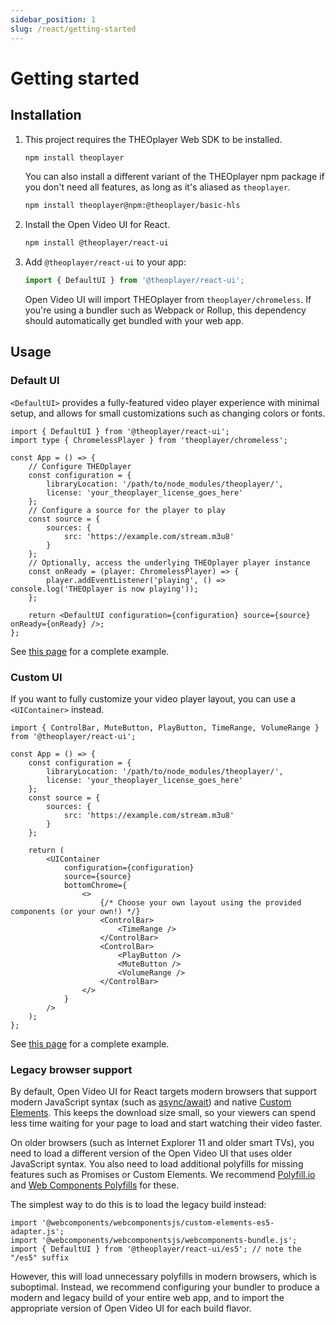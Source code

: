 ```yaml
---
sidebar_position: 1
slug: /react/getting-started
---
```


# Getting started

## Installation

1. This project requires the THEOplayer Web SDK to be installed.
    ```sh
    npm install theoplayer
    ```
    You can also install a different variant of the THEOplayer npm package if you don't need all features, as long as it's aliased as `theoplayer`.
    ```sh
    npm install theoplayer@npm:@theoplayer/basic-hls
    ```
2. Install the Open Video UI for React.
    ```sh
    npm install @theoplayer/react-ui
    ```
3. Add `@theoplayer/react-ui` to your app:
    ```jsx
    import { DefaultUI } from '@theoplayer/react-ui';
    ```
    Open Video UI will import THEOplayer from `theoplayer/chromeless`.
    If you're using a bundler such as Webpack or Rollup, this dependency should automatically get bundled with your web app.

## Usage

### Default UI

`<DefaultUI>` provides a fully-featured video player experience with minimal setup, and allows for small customizations such as changing colors or fonts.

```tsx
import { DefaultUI } from '@theoplayer/react-ui';
import type { ChromelessPlayer } from 'theoplayer/chromeless';

const App = () => {
    // Configure THEOplayer
    const configuration = {
        libraryLocation: '/path/to/node_modules/theoplayer/',
        license: 'your_theoplayer_license_goes_here'
    };
    // Configure a source for the player to play
    const source = {
        sources: {
            src: 'https://example.com/stream.m3u8'
        }
    };
    // Optionally, access the underlying THEOplayer player instance
    const onReady = (player: ChromelessPlayer) => {
        player.addEventListener('playing', () => console.log('THEOplayer is now playing'));
    };

    return <DefaultUI configuration={configuration} source={source} onReady={onReady} />;
};
```

See [this page](examples/default-ui.mdx) for a complete example.

### Custom UI

If you want to fully customize your video player layout, you can use a `<UIContainer>` instead.

```tsx
import { ControlBar, MuteButton, PlayButton, TimeRange, VolumeRange } from '@theoplayer/react-ui';

const App = () => {
    const configuration = {
        libraryLocation: '/path/to/node_modules/theoplayer/',
        license: 'your_theoplayer_license_goes_here'
    };
    const source = {
        sources: {
            src: 'https://example.com/stream.m3u8'
        }
    };

    return (
        <UIContainer
            configuration={configuration}
            source={source}
            bottomChrome={
                <>
                    {/* Choose your own layout using the provided components (or your own!) */}
                    <ControlBar>
                        <TimeRange />
                    </ControlBar>
                    <ControlBar>
                        <PlayButton />
                        <MuteButton />
                        <VolumeRange />
                    </ControlBar>
                </>
            }
        />
    );
};
```

See [this page](examples/custom-ui.mdx) for a complete example.

### Legacy browser support

By default, Open Video UI for React targets modern browsers that support modern JavaScript syntax (such as [async/await](https://caniuse.com/async-functions)) and native [Custom Elements](https://caniuse.com/custom-elementsv1). This keeps the download size small, so your viewers can spend less time waiting for your page to load and start watching their video faster.

On older browsers (such as Internet Explorer 11 and older smart TVs), you need to load a different version of the Open Video UI that uses older JavaScript syntax. You also need to load additional polyfills for missing features such as Promises or Custom Elements. We recommend [Polyfill.io](https://polyfill.io/) and [Web Components Polyfills](https://github.com/webcomponents/polyfills) for these.

The simplest way to do this is to load the legacy build instead:

```tsx
import '@webcomponents/webcomponentsjs/custom-elements-es5-adapter.js';
import '@webcomponents/webcomponentsjs/webcomponents-bundle.js';
import { DefaultUI } from '@theoplayer/react-ui/es5'; // note the "/es5" suffix
```

However, this will load unnecessary polyfills in modern browsers, which is suboptimal. Instead, we recommend configuring your bundler to produce a modern and legacy build of your entire web app, and to import the appropriate version of Open Video UI for each build flavor.
